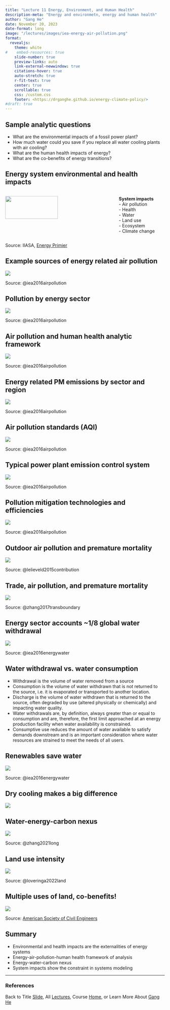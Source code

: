 ```yaml
---
title: "Lecture 11 Energy, Environment, and Human Health"
description-meta: "Energy and environmetn, energy and human health"
author: "Gang He"
date: November 20, 2023
date-format: long
image: "/lectures/images/iea-energy-air-pollution.png"
format:
  revealjs:
    theme: white
#    embed-resources: true
    slide-number: true
    preview-links: auto
    link-external-newwindow: true
    citations-hover: true
    auto-stretch: true
    r-fit-text: true
    center: true
    scrollable: true
    css: /custom.css
    footer: <https://drganghe.github.io/energy-climate-policy/>
#draft: true
---
```


## Sample analytic questions

-   What are the environmental impacts of a fossil power plant?\
-   How much water could you save if you replace all water cooling plants with air cooling?\
-   What are the human health impacts of energy?\
-   What are the co-benefits of energy transitions?\


## Energy system environmental and health impacts

:::columns

::: {.column width="70%"}
![](/lectures/images/energy-systems.png){fig-align="center" width=70%}
:::

::: {.column width="30%"}
**System impacts**\
- Air pollution\
- Health\
- Water\
- Land use\
- Ecosystem\
- Climate change
:::

:::

::: footer
Source: IIASA, [Energy Primier](https://previous.iiasa.ac.at/web/home/research/Flagship-Projects/Global-Energy-Assessment/GEA_Chapter1.pdf)
:::


## Example sources of energy related air pollution

![](/lectures/images/energy-related-air-pollution.png){fig-align="center"}

::: footer
Source: @iea2016airpollution
:::


## Pollution by energy sector

![](/lectures/images/iea-energy-air-pollution.png){fig-align="center"}

::: footer
Source: @iea2016airpollution
:::

## Air pollution and human health analytic framework

![](/lectures/images/environmental-health-framework.png){fig-align="center"}

::: footer
Source: @iea2016airpollution
:::


## Energy related PM emissions by sector and region

![](/lectures/images/pm-emissions-map.png){fig-align="center"}

::: footer
Source: @iea2016airpollution
:::

## Air pollution standards (AQI)

![](/lectures/images/air-pollution-standards.png){fig-align="center"}

::: footer
Source: @iea2016airpollution
:::

## Typical power plant emission control system

![](/lectures/images/power-plant-air-pollutions.png){fig-align="center"}

::: footer
Source: @iea2016airpollution
:::


## Pollution mitigation technologies and efficiencies

![](/lectures/images/pollution-abatement-efficiency.png){fig-align="center"}

::: footer
Source: @iea2016airpollution
:::


## Outdoor air pollution and premature mortality

![](/lectures/images/motality-map.png){fig-align="center"}

::: footer
Source: @lelieveld2015contribution
:::

## Trade, air pollution, and premature mortality

![](/lectures/images/trade-emissions-motality.jpg){fig-align="center"}

::: footer
Source: @zhang2017transboundary
:::


## Energy sector accounts ~1/8 global water withdrawal

![](/lectures/images/water-by-sector.png){fig-align="center"}

::: footer
Source: @iea2016energywater
:::


## Water withdrawal vs. water consumption{.smaller}

- Withdrawal is the volume of water removed from a source\
- Consumption is the volume of water withdrawn that is not returned to the source, i.e. it is evaporated or transported to another location.\ 
- Discharge is the volume of water withdrawn that is returned to the source, often degraded by use (altered physically or chemically) and impacting water quality.\ 
- Water withdrawals are, by definition, always greater than or equal to consumption and are, therefore, the first limit approached at an energy production facility when water availability is constrained.\ 
- Consumptive use reduces the amount of water available to satisfy demands downstream and is an important consideration where water resources are strained to meet the needs of all users.


## Renewables save water

![](/lectures/images/water-by-generating-technology.png){fig-align="center"}

::: footer
Source: @iea2016energywater
:::


## Dry cooling makes a big difference

![](/lectures/images/water-by-power-technology.png){fig-align="center"}


## Water-energy-carbon nexus

![](/lectures/images/energy-water-carbon-nexus.png){fig-align="center"}

::: footer
Source: @zhang2021long
:::

## Land use intensity

![](/lectures/images/land-ghg-intensity-by-technolog.png){fig-align="center"}

::: footer
Source: @loveringa2022land
:::

## Multiple uses of land, co-benefits!

![](/lectures/images/california-solar-canal.jpeg){fig-align="center"}

::: footer
Source: [American Society of Civil Engineers](https://www.asce.org/publications-and-news/civil-engineering-source/civil-engineering-magazine/article/2022/03/solar-panels-over-california-canals-test-possible-joint-siting-benefits)
:::

## Summary

-   Environmental and health impacts are the externalities of energy systems\
-   Energy-air-pollution-human health framework of analysis\
-   Energy-water-carbon nexus\
-   System impacts show the constraint in systems modeling

------------------------------------------------------------------------

### References

::: {#refs}
:::

::: footer
Back to Title [Slide](https://drganghe.github.io/energy-climate-policy/lectures/lecture11.html/#/title-slide), All [Lectures](https://drganghe.github.io/energy-climate-policy/lectures.html), Course [Home](https://drganghe.github.io/energy-climate-policy/), or Learn More About [Gang He](https://drganghe.github.io)
:::
